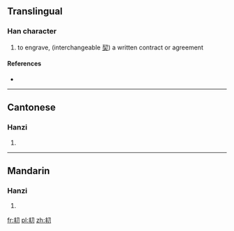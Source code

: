 ==Translingual==

===Han character===
{{Han char|rn=18|rad=刀|as=04|sn=6|four=|canj=手十尸竹 (QJSH)}}

# to engrave, (interchangeable [[契]]) a written contract or agreement

====References====
* {{Han ref|kx=0137.150|hdz=10324.110|uh=34DE|ud=13534}}

----

==Cantonese==

===Hanzi===
{{yue-hanzi|jyut=|y=kaai3}}

# {{defn|Cantonese|sort=刀04}}

----

==Mandarin==

===Hanzi===
{{cmn-hanzi|pin=[[qì]] ([[qi4]]), [[qià]] ([[qia4]]), [[yáo]] ([[yao2]])|wg=ch'i<sup>4</sup>, ch'ia<sup>4</sup>, yao<sup>2</sup>}}

# {{defn|Mandarin|sort=刀04}}

[[fr:㓞]]
[[pl:㓞]]
[[zh:㓞]]